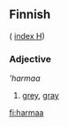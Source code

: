 ==Finnish==
( [[Wiktionary:Finnish_index_h|index H]])

===Adjective===
'''harmaa''

# [[grey]], [[gray]]

[[fi:harmaa]]